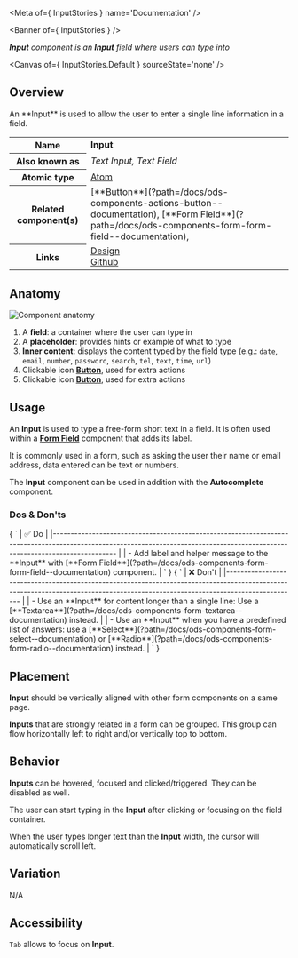 
<Meta of={ InputStories } name='Documentation' />

<Banner of={ InputStories } />

_**Input** component is an **Input** field where users can type into_

<Canvas of={ InputStories.Default } sourceState='none' />

## Overview
<div>
  <div id='description'>
    An **Input** is used to allow the user to enter a single line information in a field.
  </div>

  <table>
    <tbody>
    <tr>
      <th scope="row">Name</th>
      <td><strong>Input</strong></td>
    </tr>
    <tr>
      <th scope="row">Also known as</th>
      <td><em>Text Input, Text Field</em></td>
    </tr>
    <tr>
      <th scope="row">Atomic type</th>
      <td>
        <a href='https://atomicdesign.bradfrost.com/chapter-2/#atoms'>Atom<OdsIcon
          name={ ODS_ICON_NAME.externalLink }
          style={ { fontSize: '.7rem', paddingLeft: '.3rem', paddingRight: '.2rem' } }></OdsIcon></a>
      </td>
    </tr>
    <tr>
      <th scope="row">Related component(s)</th>
      <td>
        [**Button**](?path=/docs/ods-components-actions-button--documentation), [**Form
        Field**](?path=/docs/ods-components-form-form-field--documentation),
      </td>
    </tr>
    <tr>
      <th scope="row">Links</th>
      <td>
        <a href='https://www.figma.com/proto/tIKzHa5KvHHyosgIgyBswB/Design-Tokens'>Design<OdsIcon
          name={ ODS_ICON_NAME.externalLink }
          style={ { fontSize: '.7rem', paddingLeft: '.3rem', paddingRight: '.2rem' } }></OdsIcon></a><br />
        <a href='https://github.com/ovh/design-system/tree/master/packages/components/src/input'>Github<OdsIcon
          name={ ODS_ICON_NAME.externalLink }
          style={ { fontSize: '.7rem', paddingLeft: '.3rem', paddingRight: '.2rem' } }></OdsIcon></a>
      </td>
    </tr>
    </tbody>
  </table>
</div>

## Anatomy

![Component anatomy](components/input/anatomy.png "Component anatomy")

1. A **field**: a container where the user can type in
2. A **placeholder**: provides hints or example of what to type
3. **Inner content**: displays the content typed by the field type (e.g.: `date`, `email`, `number`, `password`, `search`, `tel`, `text`, `time`, `url`)
4. Clickable icon [**Button**](?path=/docs/ods-components-actions-button--documentation), used for extra actions
5. Clickable icon [**Button**](?path=/docs/ods-components-actions-button--documentation), used for extra actions

## Usage

An **Input** is used to type a free-form short text in a field. It is often used within a [**Form Field**](?path=/docs/ods-components-form-form-field--documentation) component that adds its label.

It is commonly used in a form, such as asking the user their name or email address, data entered can be text or numbers.

The **Input** component can be used in addition with the **Autocomplete** component.

### Dos & Don'ts

<Markdown>
  { `
| ✅ Do                                                                                                                                                                           |
|------------------------------------------------------------------------------------------------------------------------------------------------------------------------------ |
| - Add label and helper message to the **Input** with [**Form Field**](?path=/docs/ods-components-form-form-field--documentation) component.                                    |
` }
</Markdown>
<Markdown>
  { `
| ❌ Don't                                                                                                                                                                                                                      |
|--------------------------------------------------------------------------------------------------------------------------------------------------------------------------------                                             |
| - Use an **Input** for content longer than a single line: Use a [**Textarea**](?path=/docs/ods-components-form-textarea--documentation) instead.                                                                       |
| - Use an **Input** when you have a predefined list of answers: use a [**Select**](?path=/docs/ods-components-form-select--documentation) or [**Radio**](?path=/docs/ods-components-form-radio--documentation) instead. |
` }
</Markdown>

## Placement

**Input** should be vertically aligned with other form components on a same page.

**Inputs** that are strongly related in a form can be grouped. This group can flow horizontally left to right and/or vertically top to bottom.

## Behavior

**Inputs** can be hovered, focused and clicked/triggered. They can be disabled as well.

The user can start typing in the **Input** after clicking or focusing on the field container.

When the user types longer text than the **Input** width, the cursor will automatically scroll left.

## Variation

N/A

## Accessibility

`Tab` allows to focus on **Input**.

